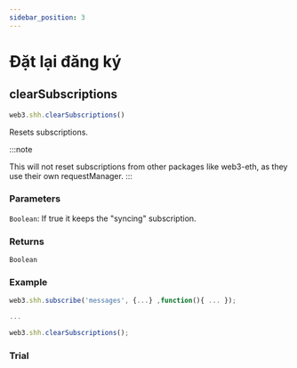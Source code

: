 ```yaml
---
sidebar_position: 3
---
```


# Đặt lại đăng ký
## clearSubscriptions
```javascript
web3.shh.clearSubscriptions()
```
Resets subscriptions.

:::note

This will not reset subscriptions from other packages like web3-eth, as they use their own requestManager.
:::
### Parameters
`Boolean`: If true it keeps the "syncing" subscription.
### Returns
`Boolean`

### Example
```javascript
web3.shh.subscribe('messages', {...} ,function(){ ... });

...

web3.shh.clearSubscriptions();
```
### Trial
<ClearSubsciption/>
